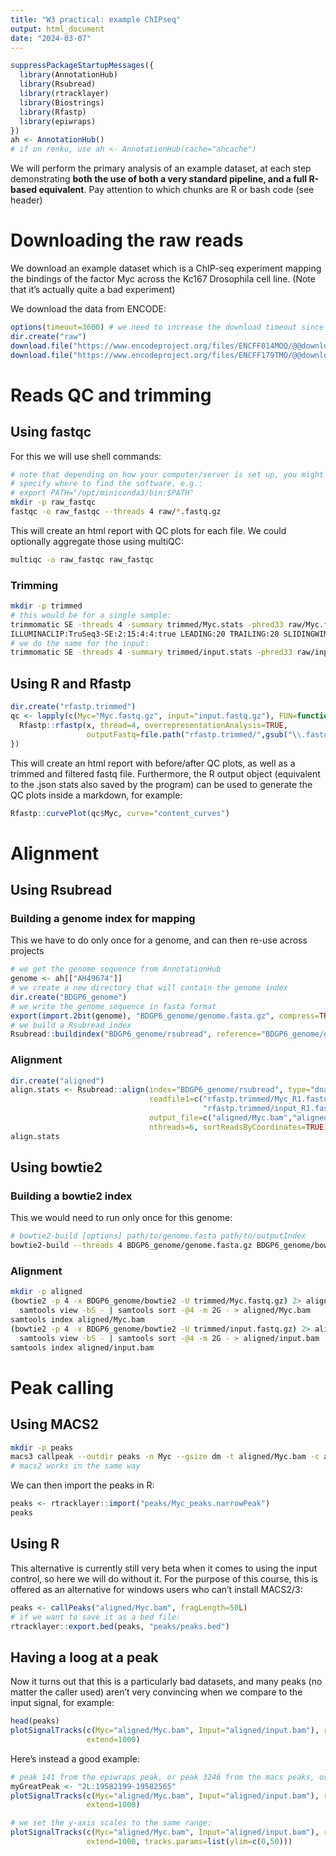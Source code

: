 ```yaml
---
title: "W3 practical: example ChIPseq"
output: html_document
date: "2024-03-07"
---
```



```r
suppressPackageStartupMessages({
  library(AnnotationHub)
  library(Rsubread)
  library(rtracklayer)
  library(Biostrings)
  library(Rfastp)
  library(epiwraps)
})
ah <- AnnotationHub()
# if on renku, use ah <- AnnotationHub(cache="ahcache")
```

We will perform the primary analysis of an example dataset, at each step demonstrating **both the use of both a very standard pipeline, and a full R-based equivalent**. Pay attention to which chunks are R or bash code (see header)

# Downloading the raw reads

We download an example dataset which is a ChIP-seq experiment mapping the bindings
of the factor Myc across the Kc167 Drosophila cell line.
(Note that it's actually quite a bad experiment)

We download the data from ENCODE:

```r
options(timeout=3600) # we need to increase the download timeout since the file is large and cnx slow
dir.create("raw")
download.file("https://www.encodeproject.org/files/ENCFF014MOQ/@@download/ENCFF014MOQ.fastq.gz", dest="D:/ETH/FS2024/Epigen/ethEpigen2024_materials/week03/Myc.fastq.gz", mode = "wb")
download.file("https://www.encodeproject.org/files/ENCFF179TMO/@@download/ENCFF179TMO.fastq.gz", dest="D:/ETH/FS2024/Epigen/ethEpigen2024_materials/week03/input.fastq.gz", mode="wb")
```


# Reads QC and trimming

## Using fastqc 

For this we will use shell commands:

```bash
# note that depending on how your computer/server is set up, you might need to 
# specify where to find the software, e.g.:
# export PATH="/opt/miniconda3/bin:$PATH"
mkdir -p raw_fastqc
fastqc -o raw_fastqc --threads 4 raw/*.fastq.gz
```

This will create an html report with QC plots for each file. We could optionally aggregate those using multiQC:

```bash
multiqc -o raw_fastqc raw_fastqc
```


### Trimming

```bash
mkdir -p trimmed
# this would be for a single sample:
trimmomatic SE -threads 4 -summary trimmed/Myc.stats -phred33 raw/Myc.fastq.gz trimmed/Myc.fastq.gz \
ILLUMINACLIP:TruSeq3-SE:2:15:4:4:true LEADING:20 TRAILING:20 SLIDINGWINDOW:4:15 MINLEN:25
# we do the same for the input:
trimmomatic SE -threads 4 -summary trimmed/input.stats -phred33 raw/input.fastq.gz trimmed/input.fastq.gz ILLUMINACLIP:TruSeq3-SE:2:15:4:4:true LEADING:20 TRAILING:20 SLIDINGWINDOW:4:15 MINLEN:25
```

## Using R and Rfastp

```r
dir.create("rfastp.trimmed")
qc <- lapply(c(Myc="Myc.fastq.gz", input="input.fastq.gz"), FUN=function(x){
  Rfastp::rfastp(x, thread=4, overrepresentationAnalysis=TRUE,
                 outputFastq=file.path("rfastp.trimmed/",gsub("\\.fastq\\.gz$","",basename(x))))
})
```

This will create an html report with before/after QC plots, as well as a trimmed
and filtered fastq file. Furthermore, the R output object (equivalent to the .json 
stats also saved by the program) can be used to generate the QC plots inside a
markdown, for example:

```r
Rfastp::curvePlot(qc$Myc, curve="content_curves")
```


# Alignment

## Using Rsubread

### Building a genome index for mapping

This we have to do only once for a genome, and can then re-use across projects

```r
# we get the genome sequence from AnnotationHub
genome <- ah[["AH49674"]]
# we create a new directory that will contain the genome index
dir.create("BDGP6_genome")
# we write the genome sequence in fasta format
export(import.2bit(genome), "BDGP6_genome/genome.fasta.gz", compress=TRUE)
# we build a Rsubread index
Rsubread::buildindex("BDGP6_genome/rsubread", reference="BDGP6_genome/genome.fasta.gz")
```

### Alignment

```r
dir.create("aligned")
align.stats <- Rsubread::align(index="BDGP6_genome/rsubread", type="dna",
                               readfile1=c("rfastp.trimmed/Myc_R1.fastq.gz", 
                                           "rfastp.trimmed/input_R1.fastq.gz"),
                               output_file=c("aligned/Myc.bam","aligned/input.bam"),
                               nthreads=6, sortReadsByCoordinates=TRUE)
align.stats
```


## Using bowtie2

### Building a bowtie2 index

This we would need to run only once for this genome:

```bash
# bowtie2-build [options] path/to/genome.fasta path/to/outputIndex
bowtie2-build --threads 4 BDGP6_genome/genome.fasta.gz BDGP6_genome/bowtie2
```

### Alignment

```bash
mkdir -p aligned
(bowtie2 -p 4 -x BDGP6_genome/bowtie2 -U trimmed/Myc.fastq.gz) 2> aligned/Myc.bowtie2 |\
  samtools view -bS - | samtools sort -@4 -m 2G - > aligned/Myc.bam
samtools index aligned/Myc.bam
(bowtie2 -p 4 -x BDGP6_genome/bowtie2 -U trimmed/input.fastq.gz) 2> aligned/input.bowtie2 |\
  samtools view -bS - | samtools sort -@4 -m 2G - > aligned/input.bam
samtools index aligned/input.bam
```

# Peak calling

## Using MACS2

```bash
mkdir -p peaks
macs3 callpeak --outdir peaks -n Myc --gsize dm -t aligned/Myc.bam -c aligned/input.bam
# macs2 works in the same way
```

We can then import the peaks in R:

```r
peaks <- rtracklayer::import("peaks/Myc_peaks.narrowPeak")
peaks
```


## Using R

This alternative is currently still very beta when it comes to using the input control, so here we will do without it. For the purpose of this course, this is offered as an alternative for windows users who can't install MACS2/3:

```r
peaks <- callPeaks("aligned/Myc.bam", fragLength=50L)
# if we want to save it as a bed file:
rtracklayer::export.bed(peaks, "peaks/peaks.bed")
```

## Having a loog at a peak

Now it turns out that this is a particularly bad datasets, and many peaks (no matter the caller used) aren't very convincing when we compare to the input signal, for example:

```r
head(peaks)
plotSignalTracks(c(Myc="aligned/Myc.bam", Input="aligned/input.bam"), region=peaks[1],
                 extend=1000)
```

Here's instead a good example:

```r
# peak 141 from the epiwraps peak, or peak 3246 from the macs peaks, or:
myGreatPeak <- "2L:19582199-19582565"
plotSignalTracks(c(Myc="aligned/Myc.bam", Input="aligned/input.bam"), region=myGreatPeak,
                 extend=1000)

# we set the y-axis scales to the same range:
plotSignalTracks(c(Myc="aligned/Myc.bam", Input="aligned/input.bam"), region=myGreatPeak,
                 extend=1000, tracks.params=list(ylim=c(0,50)))
```

